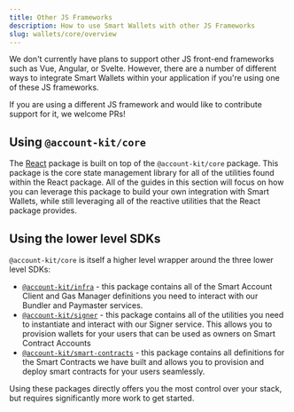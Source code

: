 ```yaml
---
title: Other JS Frameworks
description: How to use Smart Wallets with other JS Frameworks
slug: wallets/core/overview
---
```


We don't currently have plans to support other JS front-end frameworks such as Vue, Angular, or Svelte. However, there are a number of different ways to integrate Smart Wallets within your application if you're using one of these JS frameworks.

<Tip>
  If you are using a different JS framework and would like to contribute support
  for it, we welcome PRs!
</Tip>

## Using `@account-kit/core`

The [React](/wallets/react/quickstart) package is built on top of the `@account-kit/core` package. This package is the core state management library for all of the utilities found within the React package. All of the guides in this section will focus on
how you can leverage this package to build your own integration with Smart Wallets, while still leveraging all of the reactive utilities that the React package provides.

## Using the lower level SDKs

`@account-kit/core` is itself a higher level wrapper around the three lower level SDKs:

- [`@account-kit/infra`](/wallets/infra/overview) - this package contains all of the Smart Account Client and Gas Manager definitions you need to interact with our Bundler and Paymaster services.
- [`@account-kit/signer`](/wallets/signer/what-is-a-signer) - this package contains all of the utilities you need to instantiate and interact with our Signer service. This allows you to provision wallets for your users that can be used as owners on Smart Contract Accounts
- [`@account-kit/smart-contracts`](/wallets/smart-contracts/overview) - this package contains all definitions for the Smart Contracts we have built and allows you to provision and deploy smart contracts for your users seamlessly.

Using these packages directly offers you the most control over your stack, but requires significantly more work to get started.
